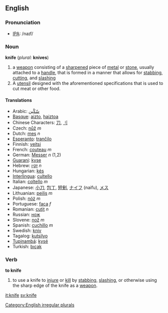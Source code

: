 ==English==
=== Pronunciation ===
*[[w:IPA|IPA]]: /naɪf/

=== Noun ===
'''knife''' (''plural:'' '''knives''')

#a [[weapon]] consisting of a [[sharpen]]ed piece of [[metal]] or [[stone]], usually attached to a [[handle]], that is formed in a manner that allows for [[stab]]bing, [[cut]]ting, and [[slash]]ing
#A [[utensil]] designed with the aforementioned specifications that is used to cut meat or other food.

==== Translations ====
*Arabic: [[سّكّين]]
*[[Basque]]: [[aizto]], [[haiztoa]]
*Chinese Characters: [[刀]], [[刂]]
*Czech: [[nůž]] ''m''
*Dutch: [[mes]] ''n''
*[[Esperanto]]: [[tranĉilo]]
*Finnish: [[veitsi]]
*French: [[couteau]] ''m''
*German: [[Messer]] ''n'' (1,2)
*[[Guarani]]: [[kyse]]
*Hebrew: [[זקין]] ''n''
*Hungarian: [[kés]]
*[[Interlingua]]: [[cultello]]
*Italian: [[coltello]] ''m''
*Japanese: [[小刀]], [[包丁]], [[短剣]], [[ナイフ]] (naifu), [[メス]]
*Lithuanian: [[peilis]] ''m''
*Polish: [[nóż]] ''m''
*Portuguese: [[faca]] ''f''
*Romanian: [[cuţit]] ''n''
*Russian: [[нож]]
*Slovene: [[nož]] ''m''
*Spanish: [[cuchillo]] ''m''
*Swedish: [[kniv]]
*Tagalog: [[kutsilyo]]
*[[Tupinambá]]: [[kysé]]
*Turkish: [[bıçak]]

=== Verb ===
'''to knife'''
# to use a knife to [[injure]] or [[kill]] by [[stab]]bing, [[slash]]ing, or otherwise using the sharp edge of the knife as a [[weapon]].

[[it:knife]]
[[sv:knife]]
[[Category:English irregular plurals]]
